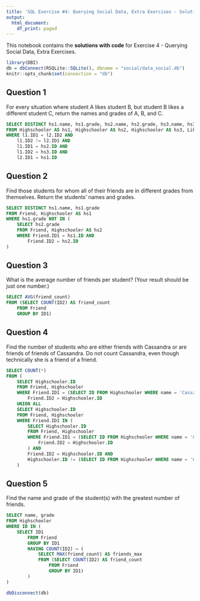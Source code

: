 ```yaml
---
title: 'SQL Exercise #4: Querying Social Data, Extra Exercises - Solutions with Code'
output:
  html_document:
    df_print: paged
---
```


This notebook contains the **solutions with code** for Exercise 4 - Querying Social Data, Extra Exercises.

```r
library(DBI)
db = dbConnect(RSQLite::SQLite(), dbname = "social/data_social.db")
knitr::opts_chunk$set(connection = "db")
```

## Question 1

For every situation where student A likes student B, but student B likes a different student C, return the names and grades of A, B, and C.

```sql
SELECT DISTINCT hs1.name, hs1.grade, hs2.name, hs2.grade, hs3.name, hs3.grade 
FROM Highschooler AS hs1, Highschooler AS hs2, Highschooler AS hs3, Likes AS l1, Likes AS l2
WHERE l1.ID1 = l2.ID2 AND
    l1.ID2 != l2.ID1 AND
	l1.ID1 = hs2.ID AND
	l1.ID2 = hs3.ID AND
	l2.ID1 = hs1.ID
```

## Question 2

Find those students for whom all of their friends are in different grades from themselves. Return the students' names and grades.

```sql
SELECT DISTINCT hs1.name, hs1.grade
FROM Friend, Highschooler AS hs1
WHERE hs1.grade NOT IN (
    SELECT hs2.grade
    FROM Friend, Highschooler AS hs2
    WHERE Friend.ID1 = hs1.ID AND
        Friend.ID2 = hs2.ID
)
```

## Question 3

What is the average number of friends per student? (Your result should be just one number.)

```sql
SELECT AVG(friend_count)
FROM (SELECT COUNT(ID2) AS friend_count
    FROM Friend
    GROUP BY ID1)
```

## Question 4

Find the number of students who are either friends with Cassandra or are friends of friends of Cassandra. Do not count Cassandra, even though technically she is a friend of a friend.

```sql
SELECT COUNT(*)
FROM (
    SELECT Highschooler.ID
    FROM Friend, Highschooler
    WHERE Friend.ID1 = (SELECT ID FROM Highschooler WHERE name = 'Cassandra') AND
        Friend.ID2 = Highschooler.ID
    UNION ALL
    SELECT Highschooler.ID
    FROM Friend, Highschooler
    WHERE Friend.ID1 IN (
        SELECT Highschooler.ID
        FROM Friend, Highschooler
        WHERE Friend.ID1 = (SELECT ID FROM Highschooler WHERE name = 'Cassandra') AND
            Friend.ID2 = Highschooler.ID
        ) AND
        Friend.ID2 = Highschooler.ID AND
        Highschooler.ID != (SELECT ID FROM Highschooler WHERE name = 'Cassandra')
    )
```

## Question 5

Find the name and grade of the student(s) with the greatest number of friends.

```sql
SELECT name, grade
FROM Highschooler
WHERE ID IN (
    SELECT ID1
        FROM Friend
        GROUP BY ID1
        HAVING COUNT(ID2) = (
            SELECT MAX(friend_count) AS friends_max
            FROM (SELECT COUNT(ID2) AS friend_count
                FROM Friend
                GROUP BY ID1)
        )
)
```

```r
dbDisconnect(db)
```